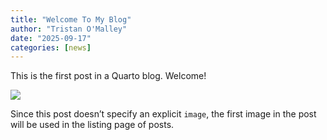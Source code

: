 ```yaml
---
title: "Welcome To My Blog"
author: "Tristan O'Malley"
date: "2025-09-17"
categories: [news]
---
```


This is the first post in a Quarto blog. Welcome!

![](thumbnail.jpg)

Since this post doesn't specify an explicit `image`, the first image in the post will be used in the listing page of posts.
